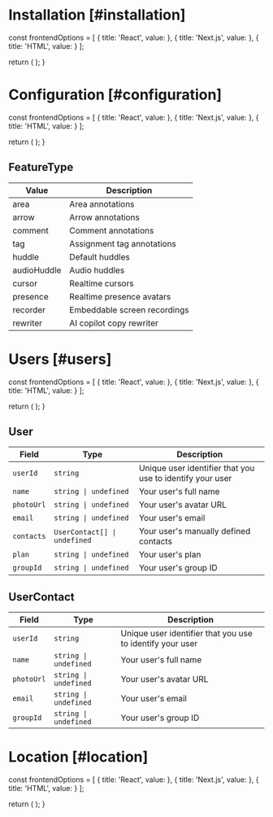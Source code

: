 

# Installation [#installation]

<NextSeo 
  title="Velt Docs - Installation"
  description="Installation documentation page for the Velt SDK"
/>

  const frontendOptions = [
    { 
      title: 'React',
      value: <ReactInstallation sectionId="installation" />
    },
    {
      title: 'Next.js',
      value: <ReactInstallation sectionId="installation" />
    },
    { 
      title: 'HTML',
      value: <HTMLInstallation sectionId="installation" />
    }
  ];

  return (
    <StepTabs 
      frontendOptions={frontendOptions}
    />
  );
}

<InstallSteps />

# Configuration [#configuration]

  const frontendOptions = [
    {
      title: 'React',
      value: <ReactConfig sectionId="configuration" />
    },
    {
      title: 'Next.js',
      value: <ReactConfig sectionId="configuration" />
    },
    {
      title: 'HTML',
      value: <HTMLConfig sectionId="configuration" />
    }
  ];

  return (
    <StepTabs 
      frontendOptions={frontendOptions}
    />
  );
}

<ConfigSteps />

## FeatureType

| Value | Description |
| --- | --- |
| area | Area annotations |
| arrow | Arrow annotations |
| comment | Comment annotations |
| tag | Assignment tag annotations |
| huddle | Default huddles |
| audioHuddle | Audio huddles |
| cursor | Realtime cursors |
| presence | Realtime presence avatars |
| recorder | Embeddable screen recordings |
| rewriter | AI copilot copy rewriter |

# Users [#users]

  const frontendOptions = [
    {
      title: 'React',
      value: <ReactUsers sectionId="users" />
    },
    {
      title: 'Next.js',
      value: <ReactUsers sectionId="users" />
    },
    {
      title: 'HTML',
      value: <HTMLUsers sectionId="users" />
    }
  ];

  return (
    <StepTabs frontendOptions={frontendOptions} />
  );
}

<UserSteps />

## User

| Field | Type | Description |
| --- | --- | --- |
| `userId` | `string` | Unique user identifier that you use to identify your user |
| `name` | `string \| undefined` | Your user's full name |
| `photoUrl` | `string \| undefined` | Your user's avatar URL |
| `email` | `string \| undefined` | Your user's email  |
| `contacts` | `UserContact[] \| undefined` | Your user's manually defined contacts |
| `plan` | `string \| undefined` | Your user's plan |
| `groupId` | `string \| undefined` | Your user's group ID |

## UserContact

| Field | Type | Description |
| --- | --- | --- |
| `userId` | `string` | Unique user identifier that you use to identify your user |
| `name` | `string \| undefined` | Your user's full name |
| `photoUrl` | `string \| undefined` | Your user's avatar URL |
| `email` | `string \| undefined` | Your user's email  |
| `groupId` | `string \| undefined` | Your user's group ID |

# Location [#location]

  const frontendOptions = [
    {
      title: 'React',
      value: <ReactLocation sectionId="location" />
    },
    {
      title: 'Next.js',
      value: <ReactLocation sectionId="location" />
    },
    {
      title: 'HTML',
      value: <HTMLLocation sectionId="location" />
    }
  ];

  return (
    <StepTabs frontendOptions={frontendOptions} />
  );
}

<LocationSteps />
